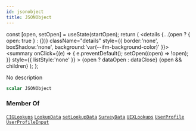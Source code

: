 ```yaml
---
id: jsonobject
title: JSONObject
---
```









  const [open, setOpen] = useState(startOpen);
  return (
    <details {...(open ? { open: true } : {})} className="details" style={{ border:'none', boxShadow:'none', background:'var(--ifm-background-color)' }}>
      <summary
        onClick={(e) => {
          e.preventDefault();
          setOpen((open) => !open);
        }}
        style={{ listStyle:'none' }}
      >
      {open ? dataOpen : dataClose}
      </summary>
      {open && children}
    </details>
  );
};








No description


```graphql
scalar JSONObject
```








### Member Of

[`CIGLookups`](/api/types/objects/ciglookups)  <Badge class="badge badge--secondary badge--relation" text="object"/><Bullet />[`LookupData`](/api/types/objects/lookup-data)  <Badge class="badge badge--secondary badge--relation" text="object"/><Bullet />[`setLookupData`](#)  <Badge class="badge badge--secondary badge--relation" text="mutation"/><Bullet />[`SurveyData`](/api/types/objects/survey-data)  <Badge class="badge badge--secondary badge--relation" text="object"/><Bullet />[`UEXLookups`](/api/types/objects/uexlookups)  <Badge class="badge badge--secondary badge--relation" text="object"/><Bullet />[`UserProfile`](/api/types/objects/user-profile)  <Badge class="badge badge--secondary badge--relation" text="object"/><Bullet />[`UserProfileInput`](/api/types/inputs/user-profile-input)  <Badge class="badge badge--secondary badge--relation" text="input"/>